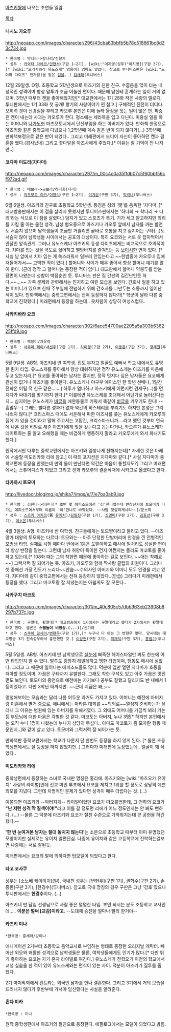 [[아즈키쨩]]에 나오는 조연들 일람.


[[목차]]
==== 니시노 카오루 ====
http://neoapo.com/images/character/296/43cba63bbfb5b78c518661bc8d23c734.jpg
 * 한국명 : 박나리->장나리/진향기
 * 성우 : [[카와타 타에코]]/[[안현서]](구판 1~2기), [wiki:"이지영(성우)"이지영](구판 3기),[* [wiki:"오가사와라 유노스케" 영웅이] 엄마도 맡았다. 참고로 투니버스판은 [wiki:"노야마 다이즈" 전가람]을 맡은 [[김율]]. ] [[김새해]](투니버스)

12월 29일생. O형. 초등학교 5학년생으로 아즈키의 친한 친구. 수줍음을 많이 타는 내성적인 성격이며 항상 말투가 조금 어눌한 편이다. 때문에 남한테 훈계하는 일이 거의 없으며, 3학년 때부터 켄을 좋아해왔지만[* 대교판에서는 1기 28화 작은 사랑의 멜로디, 투니판에서는 1기 33화 첫 공개! 향기의 사랑이야기 편 참고.] 구체적인 진전이 더디다. 오히려 켄이 신경질을 부리고 카오루 본인은 이에 놀라 울상을 짓는 일이 많은 편. 짜증은 켄이 내는데 사과는 카오루가 한다. 평소에는 세라복을 입고 다닌다. 미용실 일을 하는 어머니와 [[나가노]]현 마츠모토시에서 단신부임을 하는 아버지가 있다.
만화책 한정으로 아즈키랑 같은 중학교에 다녔으나 1,2학년때 계속 같은 반이 되지 않다가(...) 3학년때 만화책보정으로 같은 반이 되었다.. 그리고 미래편에서 드디어 자신이 좋아하던 켄과 결혼을 했다.(경사났네) 그리고 꽃다발을 아즈사에게 주었다.[* 이유는 잘 기억이 안 나지만..]

==== 코다마 미도리(지다마) ====
http://neoapo.com/images/character/297/m_00c4c0a35ffdb07c5f60bbf56cf972ad.gif
 * 한국명 : 배보라->금보라/하다희(다리)
 * 성우 : [[마츠모토 리카]]/[[이영리]](구판 1~2기), [[이계윤]](구판 3기), [[박리나]](투니버스)

6월 6일생. 아즈키의 친구로 초등학교 5학년생. 통칭은 성의 '児'를 음독한 '지다마'.[* 대교방송판에서는 이 점을 살리지 못했지만 투니버스판에서는 '하다희 → 학다리 → 다리'라는 식으로 이 점을 살렸다.] 덩치가 있고 스포츠가 특기. 기가 세고 완고하지만 의리를 지킬 줄 아는 쿨한 성격. 남성 혐오증으로 아즈키나 카오루 앞에서 남자를 까는 발언도 서슴치 않으며 남학생들이 조금만 거슬리면 곧바로 호통을 치고 심지어는 구타(...)도 서슴지 않아 남학생들 사이에서는 공포의 대상이다. 특히 요코와는 서로 못 잡아먹어서 안달인 앙숙관계. 그러나 유노스케나 아즈키의 동생 다이즈에게는 비교적으로 호의적이다. 치마를 입는 것을 극도로 싫어하고 멜방바지를 즐겨입는 등 [[보이시]]한 면이 있다. [* 사실 남 앞에서 치마 입는 게 쑥스러워서 일부러 안입는다고 ~~한밤중에 카오루네 집에 쳐들어가서~~ 고백한 적이 있다.] 할머니와 사이가 매우 좋아서 항상 할머니 얘기를 많이 한다. (근데 정작 그 할머니는 등장한 적이 없다.) 대교판에서 할머니 약봉투를 받는 장면이 나왔는데 성함이 박점순인 듯. 투니버스 판은 집 간판의 김간난인듯 하다.~~...~~ 가족 문제와 관련해서는 진지하고 여린 모습을 보인다. 간호사 일을 하고 있는 어머니가 있으며 한때 주부일에 전념하기 위해 간호사를 그만두는 소동까지 일어난 적이 있다.
만화책에서는 중학교편에서는 전혀 등장하지 않다가[* 학군이 달라 다른 중학교에 진학했다.] 미래편에서 등장을 하는데.. 옷차림이 상당히 여성스럽다..

==== 사카키바라 요코 ====
http://neoapo.com/images/character/302/6ace54700ae2205a5a303b636225ffd9.jpg
 * 한국명 : 백장미/차유라
 * 성우 : [[사쿠마 레이]]/[[서선주]](구판 1기), [[하미경]](구판 2기), [[이동은]](구판 3기), [[정혜원]](투니버스)

5월 9일생. AB형. 아즈키네 반 여학생. 집도 부자고 얼굴도 예뻐서 학교 내에서도 유명한 퀸카 타입. 유노스케를 좋아해서 항상 대쉬하지만 정작 유노스케는 아즈키를 마음에 두고 있는지라,[* 요코를 좋아하는 남자는 많지만, 정작 멋지다 싶은 남자들은 요코에게 관심이 없거나 아즈키를 좋아한다. 유노스케나 야구부 에이스인 한 학년 선배나, 1일간 전학온 어릴 적 친구 같은.......] 하루가 멀다하고 아즈키에게 이런저런 견제구(...)를 던지다가 싸대기를 맞기까지 한다.[* 이를테면 유노스케를 초대해서 어딘가로 놀러간다든지... 심지어는 유노스케가 [[비글]]을 애완동물로 키워서 똑같이 [[비글]]을 키우기도 한다! --흠많무--] 그래도 별다른 성과가 없자 약간의 히스테리를 부리기도 하지만 본성은 그리 나쁘지 않다.[* 크리스마스 때에도 서운해서 피한 아즈사를 쫒는 유노스케에게 카오루의 집에 가 있을 것이라고 말해 주고서는 고맙긴, 크리스마스니까….라고 했던 것부터 연극에 나온 것을 비밀로 해준 아즈키에게 빚을 갚는다고 돕는다거나, 카오루가 유노스케가 데이트하는 줄 알고 오해했을 때는 비겁하게 행동하지 말라고 카오루에게 와서 화내기도 했다.]

원작에서만 다루는 중학교편에서는 아즈키와 엄청나게 친해지는데[* 자세한 것은 아래에 서술할 미도리카와 리에 참고.] 이 때의 포지션은 지다마와 같다.[* 사실 지다마가 중학교편에 등장을 안했는데 만약 둘이 만난다면 약간은 마음이 통할지도?] 그리고 미래편에서는 스튜어디스가 되었고 그리고 켄과 카오루의 결혼식때에 시카고로 옮겼다고 한다.

==== 타카하시 토모미 ====
http://livedoor.blogimg.jp/shika7/imgs/e/7/e7ba3ab9.jpg
 * 한국명 : 김한나->이한나[* 초반 몇 에피소드에선 '김'한나였는데 반장선거에 토모미가 나가는 에피소드에서부터 이름이 '이'한나로 바뀌었다. ~~사람 헷갈리게시리~~]/문소희
 * 성우 : [[스즈키 아키코]](舊 [[유키지]])/[[김필진]](구판 1기), [[조영미]](구판 2기), [[김효선]](구판 3기), [[이소은]](투니버스)

4월 3일생. A형. 아즈키네 반 여학생. 친구들에게는 토모쨩이라고 불리고 있다. --아즈망가 대왕의 토모와는 다르다! 토모와는-- 아주 단정한 단발머리에 안경을 낀 전형적인 모범생 타입. 실제로 시험 때마다 반에서 1등은 도맡아하고 매사에 일처리도 성실한 편이라 항상 반장을 맡는다. 그런데 남자 취향이 특이한 건지 어쩐지는 몰라도 마코토를 좋아하고 있는데,[* 108화 때는 그의 착한면 때문에 좋아하는 걸로 보인다. ~~애는 착해요~~]  그럭저럭 잘 되어가는 듯. 아즈키, 카오루와 함께 짝사랑 클럽의 회원이다. 그러나 셋 중에선 가장 진도가 느리다~~안습~~수의사인 아버지와 어머니 모두 안경을 끼고 있다.
지다마와 같이 중학교편에서는 전혀 등장하지 않았다..(안습) 그러다가 미래편에서 등장을 했다. 그리고 마코토랑 잘 지냈는지는 아쉽게도 잘 모른다..

==== 사카구치 마코토 ====
http://neoapo.com/images/character/301/m_40c805c57dbb963eb23908b6297b737c.jpg
 * 한국명 : 구멀대, 황멀대[* 대교방송에서 1기에서는 구멀대라고 했다가 2기에서는 황멀대라고 했다. 결론은 '''스탭들이 비정상.(...)''']/신기하
 * 성우 : [[츠쿠이 쿄세이]]/[[변현우]](구판 1기),[* 누구나 다 아는 그 변현우 맞다. 당시에는 대교방송 3기 전속성우라서 출연했던 것.] [[이상헌]](구판 2기), [[최재익]](구판 3기), [[홍범기]](투니버스)

5월 5일생. AB형. 아즈키네 반 남학생으로 [[실눈]]에 삐죽한 헤어스타일만 봐도 한눈에 어떤 타입인지 알 수 있다. 말투도 굉장히 헤벌레하고 맹한 타입이며, 행동도 매사에 실없다. 그리고 그 때문에 일어나는 에피소드들도 많다. 덕분에 입만 열면 지다마가 호통을 쳐아할 정도이며, 가끔은 구타까지 유발한다. 그래도 착한 구석도 있고 아주 가끔은 멋진 면도 보인다. 토모미의 증언으로 예전에는 자기보다 공부도 잘했고 달리기도 반 내에서 1등이었다고. 다만 3학년 때까지만. ~~근데 지금은 왜;;~~

멍청해보이는 모습과는 달리 나름 어두운 과거도 가지고 있다. 어머니는 예전에 아버지랑 이혼해서 별거 중으로, 애니에서는 마라톤 대회를 ~~의외로~~열심히 준비하는가 싶더니 그 이유는 병원에 있는 아버지를 위해서였다. 그 외에도 어머니를 가끔씩 뵈러 가는 등 부모님에 대한 마음은 각별한 것 같다. 마코토는 아버지, 누나 3명[* 하지만 본편에서는 오직 누나 1명이 나왔는데 누나가 상당히 무섭다..  아마도 마코토가 좀 모자란 행동 때문인지..]와 같이 살고 있다. 토모미와 그럭저럭 잘 되어가는 듯.

만화책판 중학교편에서는 학교가 다른지 단 한번도 등장을 하지 않게 된다. [* 물론 초등학생편에서도 잘 등장을 하지 않았지만..] 그러다가 미래편에 등장했는데.. 얼굴이 꽤 삭았다..
==== 미도리카와 리에 ====
중학생편에서 등장하는 소녀로 국내판 명칭은 홍리애. 아즈키와는 [wiki:"마츠오카 유이치" 사랑의 라이벌]인데 전교 미인 투표에서 요코를 제치고 1위를 할 정도로 상당히 예쁜 외모를 지녔다. 그런데 치명적인 문제가 있다면 성격이 매우 더럽다는 것. (...)

이쯤되면 아즈키와 --박터지게-- 라이벌이었던 요코가 떠오를법한데, 그 천하의 요코가 '''"난 저런 성격 딱 질색이야!"'''라고 이를 갈 정도면 리에가 어느 정도인지는 안 봐도 뻔하다. (...) --물론 그 덕분에 아즈키와 요코가 절친 수준으로 가까워지는데 큰 공헌을 하긴 했다.-- 

''''한 번 눈여겨본 남자는 절대 놓치지 않는다''''는 소문으로 초등학교 때부터 이미 유명했던 모양이지만 실제로는 유이치 일편단심. 나중에 유이치와 같은 고등학교에 진학하는걸보면 나중에는 서로 잘된듯.

미래편에서는 요코의 말에 의하자면 탑모델이 되었다고 한다. 

==== 타고 코사쿠 ====
성우는 [소노베 케이이치](일), 국내판 성우는 [변현우](구판 1기), 권혁수(구판 2기), 손종환(구판 3기), [현경수](투니버스). 참고로 국내 명칭의 경우 구판은 그냥 '강호'였으나 투니판에서는 '''현경수'''이다. (...)

아즈키네 반 담임 선생님으로 사람 좋은 털털한 타입. 부인 되시는 분도 초등학교 교사인데..... '''이분은 벌써 [교감]이라고.''' --도대체 승진을 얼마나 빨리 한거야--

==== 카즈키 미나 ====
 *한국명: 홍세라/강미나

애니메이션 2기부터 초등학교 음악교사로 부임하는 형태로 등장한 오리지날 캐릭터. 빼어난 외모와 쾌활한 성격으로 남학생들은 물론, 여학생들에게도 인기가 많다.[* 다만 튀기 좋아하는 요코는 자기 혼자 라이벌로 여긴다.] 유노스케가 전학오기 이전의 학교에서 교생 실습을 한 적이 있어 유노스케와는 면식이 있는 사이. 덕분이 아즈키가 질투를 좀 했다.

2기 마지막회에서 켄트라는 외국인 남자를 만나 결혼한다. 그리고 3기에서 거의 모습을 드러내지 않다가 후반부에 가서야 임신했다는 사실을 알려준다. 

==== 혼다 미카 ====
 *한국명 : 미나

원작 중학생편에서 아즈키의 절친으로 등장한다.
에필로그에서는 모델이 되었다고 밝힘.
